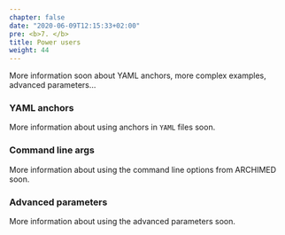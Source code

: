 ```yaml
---
chapter: false
date: "2020-06-09T12:15:33+02:00"
pre: <b>7. </b>
title: Power users
weight: 44
---
```


More information soon about YAML anchors, more complex examples, advanced parameters...


### YAML anchors

More information about using anchors in `YAML` files soon.


### Command line args

More information about using the command line options from ARCHIMED soon.


### Advanced parameters

More information about using the advanced parameters soon.
